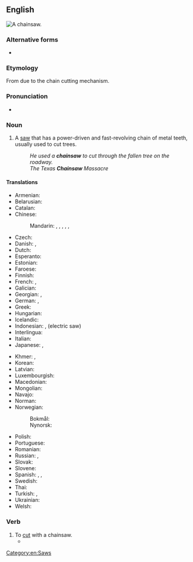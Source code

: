 {{also|chain saw}}
==English==
[[Image:Stihl contra.jpg|thumb|A '''chainsaw'''.]]
{{wikipedia}}

===Alternative forms===
* {{l|en|chain saw}}

===Etymology===
From {{compound|en|chain|saw}} due to the chain cutting mechanism.

===Pronunciation===
* {{IPA|/ˈt͡ʃeɪn.ˌsɔː/|lang=en}}

===Noun===
{{en-noun}}

# A [[saw]] that has a power-driven and fast-revolving chain of metal teeth, usually used to cut trees.
#: ''He used a '''chainsaw''' to cut through the fallen tree on the roadway.''
#: ''The Texas '''Chainsaw''' Massacre''

====Translations====
{{trans-top|saw with a power-driven chain}}
* Armenian: {{t|hy|բենզասղոց}}
* Belarusian: {{t|be|бензапіла́|f}}
* Catalan: {{t|ca|serra de cadena|f}}
* Chinese:
*: Mandarin: {{t|cmn|電鏈鋸|sc=Hani}}, {{t|cmn|电链锯|tr=diànliànjù|sc=Hani}}, {{t+|cmn|電鋸|sc=Hani}}, {{t+|cmn|电锯|tr=diànjù|sc=Hani}}, {{t+|cmn|鏈鋸|sc=Hani}}, {{t+|cmn|链锯|tr=liànjù|sc=Hani}}
* Czech: {{t|cs|řetězová pila|f}}
* Danish: {{t|da|kædesav|c}}, {{t|da|motorsav|c}}
* Dutch: {{t+|nl|kettingzaag|f}}
* Esperanto: {{t|eo|motorsegilo}}
* Estonian: {{t|et|mootorsaag}}
* Faroese: {{t|fo|ketusag|f}}
* Finnish: {{t+|fi|moottorisaha}}
* French: {{t+|fr|tronçonneuse|f}}, {{t+|fr|scie à chaîne}} {{qualifier|Quebec French}}
* Galician: {{t|gl|motoserra|f}}
* Georgian: {{t|ka|ბენზოხერხი|sc=Geor}}, {{t|ka|ჯაჭვური ხერხი|sc=Geor}}
* German: {{t+|de|Kettensäge|f}}, {{t+|de|Motorsäge|f}}
* Greek: {{t+|el|αλυσοπρίονο|n}}
* Hungarian: {{t+|hu|láncfűrész}}
* Icelandic: {{t|is|keðjusög|f}}
* Indonesian: {{t+|id|gergaji rantai}}, {{t+|id|gergaji listrik}} (electric saw)
* Interlingua: {{t|ia|chainsaw}}
* Italian: {{t+|it|motosega|f}}
* Japanese: {{t|ja|チェーンソー|tr=chēnsō|sc=Jpan}}, {{t|ja|鎖鋸|tr=くさりのこ, kusarinoko|sc=Jpan}}
{{trans-mid}}
* Khmer: {{t|km|រណាយន្ត|tr=rənaa yʊən|sc=Khmr}}, {{t|km|រណាច្រវាក់|tr=rənaa crɑvak|sc=Khmr}}
* Korean: {{t|ko|체인톱}}
* Latvian: {{t|lv|motorzāģis|m}}
* Luxembourgish: {{t|lb|Motorsee|f}}
* Macedonian: {{t|mk|моторна пила́|f}}
* Mongolian: {{t|mn|гинжит хөрөө}}
* Navajo: {{t|nv|bee achʼiishí diitsʼaʼí}}
* Norman: {{t|nrf|scie à chaîne|f}}
* Norwegian:
*: Bokmål: {{t+|nb|motorsag|m|f}}
*: Nynorsk: {{t|nn|motorsag|f}}
* Polish: {{t|pl|[[piła]] [[łańcuchowa]]|f}}
* Portuguese: {{t|pt|motosserra|f}}
* Romanian: {{t+|ro|drujbă|f}}
* Russian: {{t+|ru|бензопила́|f}}, {{t|ru|цепна́я пила́|f}}
* Slovak: {{t|sk|reťazová píla|f}}
* Slovene: {{t|sl|motorka|f}}
* Spanish: {{t+|es|motosierra|f}}, {{t+|es|sierra eléctrica|f}}, {{t|es|sierra de cadena|f}}
* Swedish: {{t+|sv|motorsåg|c}}
* Thai: {{t|th|เลื่อยยนต์}}
* Turkish: {{t|tr|motorlu testere}}, {{t|tr|zincirli testere}}
* Ukrainian: {{t|uk|бензопила́|f}}
* Welsh: {{t|cy|llif gadwyn|f}}
{{trans-bottom}}

===Verb===
{{en-verb|chainsaws|chainsawing|chainsawed|chainsawed|past_ptc2=chainsawn}}

# To [[cut]] with a chainsaw.
#* {{quote-journal|lang=en|date=September 9, 2009|author=Mike Funston|title=Mississauga pulls green thorn from its paw|work=Toronto Star|url=http://www.thestar.com/News/GTA/article/692775
|passage=She and Barber once stopped a developer from '''chainsawing''' mature trees on Mississauga Rd. by standing in front of them.}}

[[Category:en:Saws]]